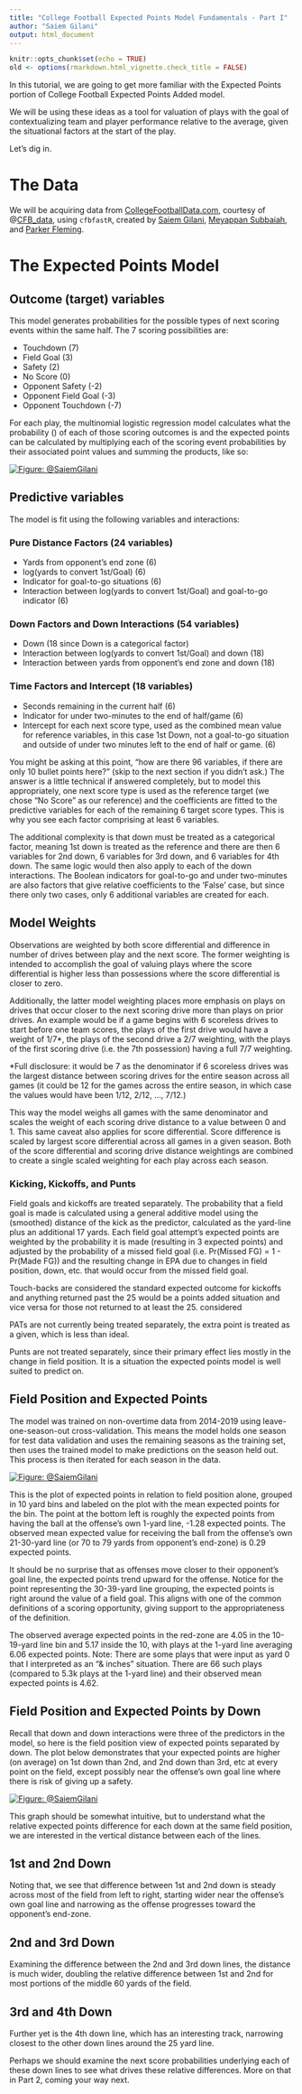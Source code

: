 ```yaml
---
title: "College Football Expected Points Model Fundamentals - Part I"
author: "Saiem Gilani"
output: html_document
---
```


```r
knitr::opts_chunk$set(echo = TRUE)
old <- options(rmarkdown.html_vignette.check_title = FALSE)
```

In this tutorial, we are going to get more familiar with the Expected Points portion of College Football Expected Points Added model. 

We will be using these ideas as a tool for valuation of plays with the goal of contextualizing team and player performance relative to the average, given the situational factors at the start of the play. 

Let’s dig in.

# The Data
We will be acquiring data from [CollegeFootballData.com](collegefootballdata.com), courtesy of @[CFB_data](https://twitter.com/CFB_data), using  `cfbfastR`, created by [Saiem Gilani](https://twitter.com/saiemgilani), [Meyappan Subbaiah](https://twitter.com/msubbaiah1), and [Parker Fleming](https://twitter.com/statsowar).

# The Expected Points Model
## Outcome (target) variables
This model generates probabilities for the possible types of next scoring events within the same half. The 7 scoring possibilities are:

 - Touchdown (7)
 - Field Goal (3)
 - Safety (2)
 - No Score (0)
 - Opponent Safety (-2)
 - Opponent Field Goal (-3)
 - Opponent Touchdown (-7)

For each play, the multinomial logistic regression model calculates what the probability (\emph{p}) of each of those scoring outcomes is and the expected points can be calculated by multiplying each of the scoring event probabilities by their associated point values and summing the products, like so:

<a href="https://imgur.com/sJTs6j6"><img src="https://i.imgur.com/sJTs6j6.png" title="Figure: @SaiemGilani" /></a>

## Predictive variables
The model is fit using the following variables and interactions:

### Pure Distance Factors (24 variables)
 - Yards from opponent’s end zone (6)
 - log(yards to convert 1st/Goal) (6)
 - Indicator for goal-to-go situations (6)
 - Interaction between log(yards to convert 1st/Goal) and goal-to-go indicator (6)
 
### Down Factors and Down Interactions (54 variables)
 - Down (18 since Down is a categorical factor)
 - Interaction between log(yards to convert 1st/Goal) and down (18)
 - Interaction between yards from opponent’s end zone and down (18)
 
### Time Factors and Intercept (18 variables)
 - Seconds remaining in the current half (6)
 - Indicator for under two-minutes to the end of half/game (6)
 - Intercept for each next score type, used as the combined mean value for reference variables, in this case 1st Down, not a goal-to-go situation and outside of under two minutes left to the end of half or game. (6)

You might be asking at this point, “how are there 96 variables, if there are only 10 bullet points here?” (skip to the next section if you didn’t ask.)  The answer is a little technical if answered completely, but to model this appropriately, one next score type is used as the reference target (we chose “No Score” as our reference) and the coefficients are fitted to the predictive variables for each of the remaining 6 target score types. This is why you see each factor comprising at least 6 variables. 

The additional complexity is that down must be treated as a categorical factor, meaning 1st down is treated as the reference and there are then 6 variables for 2nd down, 6 variables for 3rd down, and 6 variables for 4th down. The same logic would then also apply to each of the down interactions. The Boolean indicators for goal-to-go and under two-minutes are also factors that give relative coefficients to the ‘False’ case, but since there only two cases, only 6 additional variables are created for each. 

## Model Weights
Observations are weighted by both score differential and difference in number of drives between play and the next score. The former weighting is intended to accomplish the goal of valuing plays where the score differential is higher less than possessions where the score differential is closer to zero. 

Additionally, the latter model weighting places more emphasis on plays on drives that occur closer to the next scoring drive more than plays on prior drives. An example would be if a game begins with 6 scoreless drives to start before one team scores, the plays of the first drive would have a weight of 1/7*, the plays of the second drive a 2/7 weighting, with the plays of the first scoring drive (i.e. the 7th possession) having a full 7/7 weighting. 

*Full disclosure: it would be 7 as the denominator if 6 scoreless drives was the largest distance between scoring drives for the entire season across all games (it could be 12 for the games across the entire season, in which case the values would have been 1/12, 2/12, ..., 7/12.) 

This way the model weighs all games with the same denominator and scales the weight of each scoring drive distance to a value between 0 and 1. This same caveat also applies for score differential. Score difference is scaled by largest score differential across all games in a given season. Both of the score differential and scoring drive distance weightings are combined to create a single scaled weighting for each play across each season.

### Kicking, Kickoffs, and Punts
Field goals and kickoffs are treated separately. The probability that a field goal is made is calculated using a general additive model using the (smoothed) distance of the kick as the predictor, calculated as the yard-line plus an additional 17 yards. Each field goal attempt’s expected points are weighted by the probability it is made (resulting in 3 expected points) and adjusted by the probability of a missed field goal (i.e. Pr(Missed FG) = 1 - Pr(Made FG)) and the resulting change in EPA due to changes in field position, down, etc. that would occur from the missed field goal. 

Touch-backs are considered the standard expected outcome for kickoffs and anything returned past the 25 would be a points added situation and vice versa for those not returned to at least the 25. considered

PATs are not currently being treated separately, the extra point is treated as a given, which is less than ideal. 

Punts are not treated separately, since their primary effect lies mostly in the change in field position. It is a situation the expected points model is well suited to predict on. 

## Field Position and Expected Points
The model was trained on non-overtime data from 2014-2019 using leave-one-season-out cross-validation. This means the model holds one season for test data validation and uses the remaining seasons as the training set, then uses the trained model to make predictions on the season held out. This process is then iterated for each season in the data.

<a href="https://imgur.com/g5rSRUX"><img src="https://i.imgur.com/g5rSRUXl.png" title="Figure: @SaiemGilani" /></a>

This is the plot of expected points in relation to field position alone, grouped in 10 yard bins and labeled on the plot with the mean expected points for the bin. The point at the bottom left is roughly the expected points from having the ball at the offense’s own 1-yard line, -1.28 expected points. The observed mean expected value for receiving the ball from the offense’s own 21-30-yard line (or 70 to 79 yards from opponent’s end-zone) is 0.29 expected points.  

It should be no surprise that as offenses move closer to their opponent’s goal line, the expected points trend upward for the offense. Notice for the point representing the 30-39-yard line grouping, the expected points is right around the value of a field goal. This aligns with one of the common definitions of a scoring opportunity, giving support to the appropriateness of the definition.  

The observed average expected points in the red-zone are 4.05 in the 10-19-yard line bin and 5.17 inside the 10, with plays at the 1-yard line averaging 6.06 expected points. Note: There are some plays that were input as yard 0 that I interpreted as an “& inches” situation. There are 66 such plays (compared to 5.3k plays at the 1-yard line) and their observed mean expected points is 4.62.

## Field Position and Expected Points by Down
Recall that down and down interactions were three of the predictors in the model, so here is the field position view of expected points separated by down. The plot below demonstrates that your expected points are higher (on average) on 1st down than 2nd, and 2nd down than 3rd, etc at every point on the field, except possibly near the offense’s own goal line where there is risk of giving up a safety.

<a href="https://imgur.com/S7etCxQ"><img src="https://i.imgur.com/S7etCxQl.png" title="Figure: @SaiemGilani" /></a>

This graph should be somewhat intuitive, but to understand what the relative expected points difference for each down at the same field position, we are interested in the vertical distance between each of the lines. 

## 1st and 2nd Down
Noting that, we see that difference between 1st and 2nd down is steady across most of the field from left to right, starting wider near the offense’s own goal line and narrowing as the offense progresses toward the opponent’s end-zone. 

## 2nd and 3rd Down
Examining the difference between the 2nd and 3rd down lines, the distance is much wider, doubling the relative difference between 1st and 2nd for most portions of the middle 60 yards of the field. 

## 3rd and 4th Down
Further yet is the 4th down line, which has an interesting track, narrowing closest to the other down lines around the 25 yard line. 

Perhaps we should examine the next score probabilities underlying each of these down lines to see what drives these relative differences. More on that in Part 2, coming your way next.
